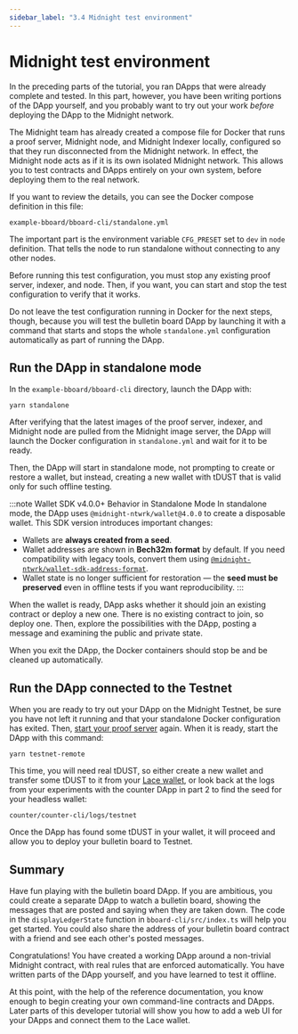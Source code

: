 ```yaml
---
sidebar_label: "3.4 Midnight test environment"
---
```


# Midnight test environment

In the preceding parts of the tutorial, you ran DApps that were
already complete and tested. In this part, however, you have been
writing portions of the DApp yourself, and you probably want to try
out your work _before_ deploying the DApp to the Midnight network.

The Midnight team has already created a compose file for Docker that
runs a proof server, Midnight node, and Midnight Indexer locally,
configured so that they run disconnected from the Midnight network.
In effect, the Midnight node acts as if it is its own isolated
Midnight network. This allows you to test contracts and DApps
entirely on your own system, before deploying them to the real
network.

If you want to review the details, you can see the Docker compose
definition in this file:

```
example-bboard/bboard-cli/standalone.yml
```

The important part is the environment variable `CFG_PRESET` set to
`dev` in `node` definition. That tells the node to run standalone
without connecting to any other nodes.

Before running this test configuration, you must stop any existing
proof server, indexer, and node. Then, if you want, you can start and
stop the test configuration to verify that it works. 

Do not leave the test configuration running in Docker for the next
steps, though, because you will test the bulletin board DApp by
launching it with a command that starts and stops the whole
`standalone.yml` configuration automatically as part of running the
DApp.

## Run the DApp in standalone mode

In the `example-bboard/bboard-cli` directory, launch the DApp with:

```shell
yarn standalone
```

After verifying that the latest images of the proof server, indexer,
and Midnight node are pulled from the Midnight image server, the DApp
will launch the Docker configuration in `standalone.yml` and wait
for it to be ready.

Then, the DApp will start in standalone mode, not prompting to create
or restore a wallet, but instead, creating a new wallet with tDUST
that is valid only for such offline testing.

:::note Wallet SDK v4.0.0+ Behavior in Standalone Mode
In standalone mode, the DApp uses `@midnight-ntwrk/wallet@4.0.0` to create a disposable wallet. This SDK version introduces important changes:

- Wallets are **always created from a seed**.
- Wallet addresses are shown in **Bech32m format** by default. If you need compatibility with legacy tools, convert them using [`@midnight-ntwrk/wallet-sdk-address-format`](https://www.npmjs.com/package/@midnight-ntwrk/wallet-sdk-address-format).
- Wallet state is no longer sufficient for restoration — the **seed must be preserved** even in offline tests if you want reproducibility.
:::


When the wallet is ready, DApp asks whether it should join an existing
contract or deploy a new one. There is no existing contract to join,
so deploy one. Then, explore the possibilities with the DApp, posting
a message and examining the public and private state.

When you exit the DApp, the Docker containers should stop be and be
cleaned up automatically.

## Run the DApp connected to the Testnet

When you are ready to try out your DApp on the Midnight Testnet, be
sure you have not left it running and that your standalone Docker
configuration has exited. Then,
[start your proof server](../using/proof-server) again. When it is
ready, start the DApp with this command:

```shell
yarn testnet-remote
```

This time, you will need real tDUST, so either create a new wallet and
transfer some tDUST to it from your [Lace wallet](/docs/develop/tutorial/1-using/chrome-ext.mdx),
or look back
at the logs from your experiments with the counter DApp in part 2 to
find the seed for your headless wallet:

```
counter/counter-cli/logs/testnet
```

Once the DApp has found some tDUST in your wallet, it will proceed and
allow you to deploy your bulletin board to Testnet.

## Summary

Have fun playing with the bulletin board DApp. If you are ambitious,
you could create a separate DApp to watch a bulletin board, showing
the messages that are posted and saying when they are taken down. The
code in the `displayLedgerState` function in `bboard-cli/src/index.ts`
will help you get started. You could also share the address of your
bulletin board contract with a friend and see each other's posted
messages.

Congratulations! You have created a working DApp around a non-trivial
Midnight contract, with real rules that are enforced automatically.
You have written parts of the DApp yourself, and you have learned to
test it offline.

At this point, with the help of the reference documentation, you know
enough to begin creating your own command-line contracts and DApps.
Later parts of this developer tutorial will show you how to add a web
UI for your DApps and connect them to the Lace wallet.
